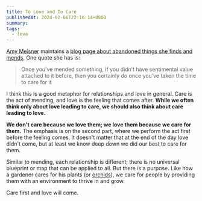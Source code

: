 ```yaml
---
title: To Love and To Care
publishedAt: 2024-02-06T22:16:14+0800
summary:
tags:
  - love
---
```


[Amy Meisner](https://www.amymeissner.com/) maintains a [blog page about abandoned things she finds and mends](https://www.instagram.com/amymeissnerartist). One quote she has is:

> Once you’ve mended something, if you didn’t have sentimental value attached to it before, then you certainly do once you’ve taken the time to care for it

I think this is a good metaphor for relationships and love in general. Care is the act of mending, and love is the feeling that comes after. **While we often think only about love leading to care, we should also think about care leading to love.**

**We don't care because we love them; we love them because we care for them.** The emphasis is on the second part, where we perform the act first before the feeling comes. It doesn't matter that at the end of the day love didn't come, but at least we know deep down we did our best to care for them.

Similar to mending, each relationship is different; there is no universal blueprint or map that can be applied to all. But there is a purpose. Like how a gardener cares for his plants (or [orchids](https://weichun.xyz/blog/plating-orchids)), we care for people by providing them with an environment to thrive in and grow.

Care first and love will come.
